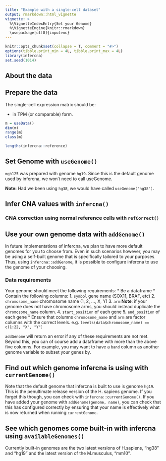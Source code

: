 ```yaml
---
title: "Example with a single-cell dataset"
output: rmarkdown::html_vignette
vignette: >
  %\VignetteIndexEntry{Set your Genome}
  %\VignetteEngine{knitr::rmarkdown}
  \usepackage[utf8]{inputenc}
---
```


```r
knitr::opts_chunk$set(collapse = T, comment = "#>")
options(tibble.print_min = 4L, tibble.print_max = 4L)
library(infercna)
set.seed(1014)
```

## About the data
## Prepare the data

The  single-cell expression matrix should be:

* in TPM (or comparable) form.

```r
m = useData()
dim(m)
range(m)
class(m)

lengths(infercna::reference)
```
## Set Genome with `useGenome()`

`mgh125` was prepared with genome `hg19`. Since this is the default genome used by infercna, we won't need to call useGenome.

**Note:** Had we been using `hg38`, we would have called `useGenome('hg38')`.

## Infer CNA values with `infercna()`
### CNA correction using normal reference cells with `refCorrect()`
## Use your own genome data with `addGenome()`

In future implementations of infercna, we plan to have more default genomes for you to choose from. Even in such scenarios however, you may be using a self-built genome that is specifically tailored to your purposes. Thus, using `infercna::addGenome`, it is possible to configure infercna to use the genome of your choosing.

### Data requirements

Your genome should meet the following requirements:
* Be a dataframe
* Contain the following columns:
    1. `symbol` gene name (SOX11, BRAF, etc)
    2. `chromosome_name` chromosome name (1, 2, ..., X, Y)
    3. `arm` **Note**: if your genome does not have chromosome arms, you should instead duplicate the `chromosome_name` column. 
    4. `start_position` of each gene
    5. `end_position` of each gene
* Ensure that columns `chromosome_name` and `arm` are factor columns with the correct levels. e.g. `levels(data$chromosome_name) == c(1:22, "X", "Y")`

`addGenome` will return an error if any of these requirements are not met.
Beyond this, you can of course add a dataframe with more than the above five columns. For example, you may want to have a `band` column as another genome variable to subset your genes by.

## Find out which genome infercna is using with `currentGenome()`

Note that the default genome that infercna is built to use is genome `hg19`. This is the penultimate release version of the H. sapiens genome. If you forget this though, you can check with `infercna::currentGenome()`. If you have added your genome with `addGenome(genome, name)`, you can check that this has configured correctly by ensuring that your name <name> is effectively what is now returned when running `currentGenome`.

## See which genomes come built-in with infercna using `availableGenomes()`

Currently built-in genomes are the two latest versions of H.sapiens, "hg38" and "hg19" and the latest version of the M.musculus, "mm10".

